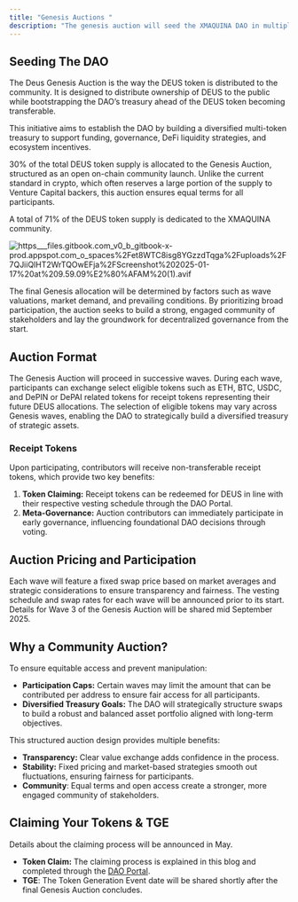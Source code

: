 ```yaml
---
title: "Genesis Auctions "
description: "The genesis auction will seed the XMAQUINA DAO in multiple auction waves."
---
```


## Seeding The DAO

The Deus Genesis Auction is the way the DEUS token is distributed to the community. It is designed to distribute ownership of DEUS to the public while bootstrapping the DAO’s treasury ahead of the DEUS token becoming transferable.

This initiative aims to establish the DAO by building a diversified multi-token treasury to support funding, governance, DeFi liquidity strategies, and ecosystem incentives.

30% of the total DEUS token supply is allocated to the Genesis Auction, structured as an open on-chain community launch. Unlike the current standard in crypto, which often reserves a large portion of the supply to Venture Capital backers, this auction ensures equal terms for all participants.

A total of 71% of the DEUS token supply is dedicated to the XMAQUINA community.

![https___files.gitbook.com_v0_b_gitbook-x-prod.appspot.com_o_spaces%2Fet8WTC8isg8YGzzdTqga%2Fuploads%2F7QJiiQlHT2WrTQOwEFja%2FScreenshot%202025-01-17%20at%209.59.09%E2%80%AFAM%20(1).avif](/images/https___files.gitbook.com_v0_b_gitbook-x-prod.appspot.com_o_spaces%2Fet8WTC8isg8YGzzdTqga%2Fuploads%2F7QJiiQlHT2WrTQOwEFja%2FScreenshot%202025-01-17%20at%209.59.09%E2%80%AFAM%20\(1\).avif)

The final Genesis allocation will be determined by factors such as wave valuations, market demand, and prevailing conditions. By prioritizing broad participation, the auction seeks to build a strong, engaged community of stakeholders and lay the groundwork for decentralized governance from the start.

## Auction Format

The Genesis Auction will proceed in successive waves. During each wave, participants can exchange select eligible tokens such as ETH, BTC, USDC, and DePIN or DePAI related tokens for receipt tokens representing their future DEUS allocations. The selection of eligible tokens may vary across Genesis waves, enabling the DAO to strategically build a diversified treasury of strategic assets.

### Receipt Tokens

Upon participating, contributors will receive non-transferable receipt tokens, which provide two key benefits:

1. **Token Claiming:** Receipt tokens can be redeemed for DEUS in line with their respective vesting schedule through the DAO Portal.
2. **Meta-Governance:** Auction contributors can immediately participate in early governance, influencing foundational DAO decisions through voting.

## Auction Pricing and Participation

Each wave will feature a fixed swap price based on market averages and strategic considerations to ensure transparency and fairness. The vesting schedule and swap rates for each wave will be announced prior to its start. Details for Wave 3 of the Genesis Auction will be shared mid September 2025.

## Why a Community Auction?

To ensure equitable access and prevent manipulation:

- **Participation Caps:** Certain waves may limit the amount that can be contributed per address to ensure fair access for all participants.
- **Diversified Treasury Goals:** The DAO will strategically structure swaps to build a robust and balanced asset portfolio aligned with long-term objectives.

This structured auction design provides multiple benefits:

- **Transparency:** Clear value exchange adds confidence in the process.
- **Stability:** Fixed pricing and market-based strategies smooth out fluctuations, ensuring fairness for participants.
- **Community**: Equal terms and open access create a stronger, more engaged community of stakeholders.

## Claiming Your Tokens & TGE

Details about the claiming process will be announced in May.

- **Token Claim:** The claiming process is explained in this blog and completed through the [DAO Portal](https://genesis.xmaquina.io/portfolio).
- **TGE**: The Token Generation Event date will be shared shortly after the final Genesis Auction concludes.